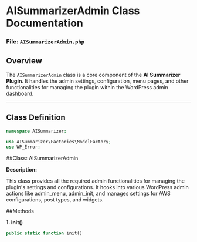 # AISummarizerAdmin Class Documentation

### File: `AISummarizerAdmin.php`

## Overview

The `AISummarizerAdmin` class is a core component of the **AI Summarizer Plugin**. It handles the admin settings, configuration, menu pages, and other functionalities for managing the plugin within the WordPress admin dashboard.

---

## Class Definition

```php
namespace AISummarizer;

use AISummarizer\Factories\ModelFactory;
use WP_Error;
```

##Class: AISummarizerAdmin

**Description:**

This class provides all the required admin functionalities for managing the plugin's settings and configurations. It hooks into various WordPress admin actions like admin_menu, admin_init, and manages settings for AWS configurations, post types, and widgets.

##Methods

**1. init()**

```php
public static function init()
```
